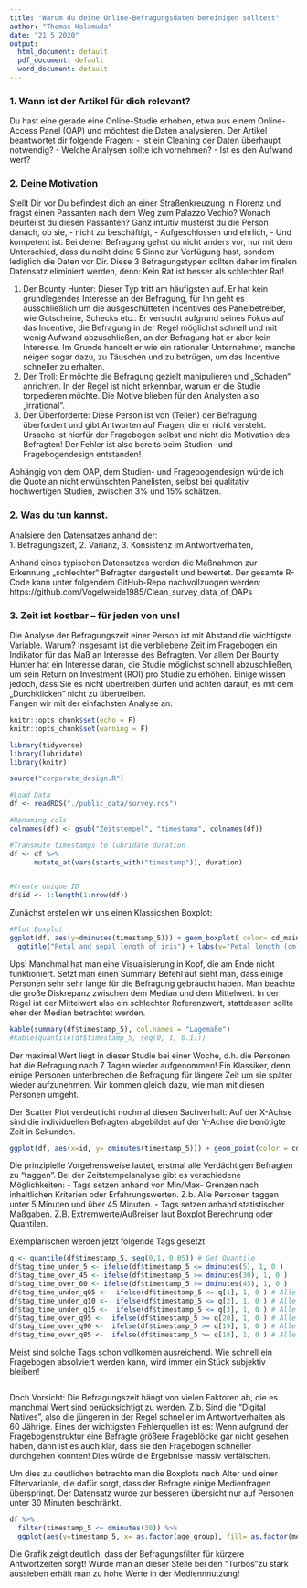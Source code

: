 ```yaml
---
title: "Warum du deine Online-Befragungsdaten bereinigen solltest"
author: "Thomas Halamuda"
date: "21 5 2020"
output:
  html_document: default
  pdf_document: default
  word_document: default
---
```




### 1. Wann ist der Artikel für dich relevant?
Du hast eine gerade eine Online-Studie erhoben, etwa aus einem Online-Access Panel (OAP) und möchtest die Daten analysieren. Der Artikel beantwortet dir folgende Fragen:
-	Ist ein Cleaning der Daten überhaupt notwendig?
-	Welche Analysen sollte ich vornehmen?
-	Ist es den Aufwand wert?


### 2. Deine Motivation
Stellt Dir vor Du befindest dich an einer Straßenkreuzung in Florenz und fragst einen Passanten nach dem Weg zum Palazzo Vechio? Wonach beurteilst du diesen Passanten? Ganz intuitiv musterst du die Person danach, ob sie, 
-	nicht zu beschäftigt, 
-	Aufgeschlossen und ehrlich,
-	Und kompetent ist.
Bei deiner Befragung gehst du nicht anders vor, nur mit dem Unterschied, dass du nciht deine 5 Sinne zur Verfügung hast, sondern lediglich die Daten vor Dir. Diese 3 Befragungstypen sollten daher im finalen Datensatz eliminiert werden, denn:  Kein Rat ist besser als schlechter Rat!

1.	Der Bounty Hunter: Dieser Typ tritt am häufigsten auf. Er hat kein grundlegendes Interesse an der Befragung, für Ihn geht es ausschließlich um die ausgeschütteten Incentives des Panelbetreiber, wie Gutscheine, Schecks etc..
Er versucht aufgrund seines Fokus auf das Incentive, die Befragung in der Regel möglichst schnell und mit wenig Aufwand abzuschließen, an der Befragung hat er aber kein Interesse.  Im Grunde handelt er wie ein rationaler Unternehmer, manche neigen sogar dazu, zu Täuschen und zu betrügen, um das Incentive schneller zu erhalten. 
2.	Der Troll: Er möchte die Befragung gezielt manipulieren und „Schaden“ anrichten. In der Regel ist nicht erkennbar, warum er die Studie torpedieren möchte. Die Motive blieben für den Analysten also „irrational“.
3.	Der Überforderte: Diese Person ist von (Teilen) der Befragung überfordert und gibt Antworten auf Fragen, die er nicht versteht. Ursache ist hierfür der Fragebogen selbst und nicht die Motivation des Befragten! Der Fehler ist also bereits beim Studien- und Fragebogendesign entstanden!

Abhängig von dem OAP, dem Studien- und Fragebogendesign würde ich die Quote an nicht erwünschten Panelisten, selbst bei qualitativ hochwertigen Studien, zwischen 3% und 15% schätzen. 



### 2. Was du tun kannst.

Analsiere den Datensatzes anhand der:  
1. Befragungszeit,
2. Varianz,
3. Konsistenz im Antwortverhalten,

Anhand eines typischen Datensatzes werden die Maßnahmen zur Erkennung „schlechter“ Befragter dargestellt und bewertet. Der gesamte R-Code kann unter folgendem GitHub-Repo nachvollzuogen werden: 
https://github.com/Vogelweide1985/Clean_survey_data_of_OAPs


### 3. Zeit ist kostbar – für jeden von uns!

Die Analyse der Befragungszeit einer Person ist mit Abstand die wichtigste Variable. Warum? Insgesamt ist die verbliebene Zeit im Fragebogen ein Indikator für das Maß an Interesse des Befragten. Vor allem Der Bounty Hunter hat ein Interesse daran, die Studie möglichst schnell abzuschließen, um sein Return on Investment (ROI) pro Studie zu erhöhen. Einige wissen jedoch, dass Sie es nicht übertreiben dürfen und achten darauf, es mit dem „Durchklicken“ nicht zu übertreiben.  
Fangen wir mit der einfachsten Analyse an: 


```r
knitr::opts_chunk$set(echo = F)
knitr::opts_chunk$set(warning = F)
```

```r

library(tidyverse)
library(lubridate)
library(knitr)

source("corporate_design.R")

#Load Data
df <- readRDS("./public_data/survey.rds")

```


```r
#Renaming cols
colnames(df) <- gsub("Zeitstempel", "timestamp", colnames(df))

#Transmute timestamps to lubridate duration
df <- df %>%
      mutate_at(vars(starts_with("timestamp")), duration) 


#Create unique ID
df$id <- 1:length(1:nrow(df))
```

Zunächst erstellen wir uns einen Klassicshen Boxplot:

```r

#Plot Boxplot
ggplot(df, aes(y=dminutes(timestamp_5))) + geom_boxplot( color= cd_main[1]) +cd_theme()  + 
  ggtitle("Petal and sepal length of iris") + labs(y="Petal length (cm)", x = "Sepal length (cm)")
```

Ups! Manchmal hat man eine Visualisierung in Kopf, die am Ende nicht funktioniert. Setzt man einen Summary Befehl auf sieht man, dass einige Personen sehr sehr lange für die Befragung gebraucht haben. 
Man beachte die große Diskrepanz zwischen dem Median und dem Mittelwert. In der Regel ist der Mittelwert also ein schlechter Referenzwert, stattdessen sollte eher der Median betrachtet werden. 
```r
kable(summary(df$timestamp_5), col.names = "Lagemaße")
#kable(quantile(df$timestamp_5, seq(0, 1, 0.1)))
```

Der maximal Wert liegt in dieser Studie bei einer Woche, d.h. die Personen hat die Befragung nach 7 Tagen wieder aufgenommen! Ein Klassiker, denn einige Personen unterbrechen die Befragung für längere Zeit um sie später wieder aufzunehmen. Wir kommen gleich dazu, wie man mit diesen Personen umgeht.

Der Scatter Plot verdeutlicht nochmal diesen Sachverhalt: Auf der X-Achse sind die individuellen Befragten abgebildet auf der Y-Achse die benötigte Zeit in Sekunden.
```r
ggplot(df, aes(x=id, y= dminutes(timestamp_5))) + geom_point(color = cd_main[1]) +cd_theme() 
```

Die prinzipielle Vorgehensweise lautet, erstmal alle Verdächtigen Befragten zu "taggen". Bei der Zeitstempelanalyse gibt es verschiedene Möglichkeiten:
- Tags setzen anhand von Min/Max- Grenzen nach inhaltlichen Kriterien oder Erfahrungswerten. Z.b. Alle Personen taggen unter 5 Minuten und über 45 Minuten. 
- Tags setzen anhand statistischer Maßgaben. Z.B. Extremwerte/Außreiser laut Boxplot Berechnung oder Quantilen.

Exemplarischen werden jetzt folgende Tags gesetzt

```r
q <- quantile(df$timestamp_5, seq(0,1, 0.05)) # Get Quantile
df$tag_time_under_5 <- ifelse(df$timestamp_5 <= dminutes(5), 1, 0 )
df$tag_time_over_45 <- ifelse(df$timestamp_5 >= dminutes(30), 1, 0 )
df$tag_time_over_60 <- ifelse(df$timestamp_5 >= dminutes(45), 1, 0 )
df$tag_time_under_q05 <-  ifelse(df$timestamp_5 <= q[1], 1, 0 ) # Alle im unteren 5% Quantil
df$tag_time_under_q10 <-  ifelse(df$timestamp_5 <= q[2], 1, 0 ) # Alle im unteren 10% Quantil
df$tag_time_under_q15 <-  ifelse(df$timestamp_5 <= q[3], 1, 0 ) # Alle im unteren 1% Quantil
df$tag_time_over_q95 <-  ifelse(df$timestamp_5 >= q[20], 1, 0 ) # Alle im unteren 1% Quantil
df$tag_time_over_q90 <-  ifelse(df$timestamp_5 >= q[19], 1, 0 ) # Alle im unteren 1% Quantil
df$tag_time_over_q85 <-  ifelse(df$timestamp_5 >= q[18], 1, 0 ) # Alle im unteren 1% Quantil
```

Meist sind solche Tags schon vollkomen ausreichend. Wie schnell ein Fragebogen absolviert werden kann, wird immer ein Stück subjektiv bleiben!

```r

```


Doch Vorsicht: Die Befragungszeit hängt von vielen Faktoren ab, die es manchmal Wert sind berücksichtigt zu werden. Z.b. Sind die "Digital Natives", also die jüngeren in der Regel schneller im Antwortverhalten als 60 Jährige. Eines der wichtigsten Fehlerquellen ist es: Wenn aufgrund der Fragebogenstruktur eine Befragte größere Frageblöcke gar nicht gesehen haben, dann ist es auch klar, dass sie den Fragebogen schneller durchgehen konnten! Dies würde die Ergebnisse massiv verfälschen. 

Um dies zu deutlichen betrachte man die Boxplots nach Alter und einer Filtervariable, die dafür sorgt, dass der Befragte einige Medienfragen überspringt. Der Datensatz wurde zur besseren übersicht nur auf Personen unter 30 Minuten beschränkt.



```r
df %>%
  filter(timestamp_5 <= dminutes(30)) %>%
  ggplot(aes(y=timestamp_5, x= as.factor(age_group), fill= as.factor(media_filter))) + geom_boxplot()  + scale_fill_manual(values = cd_main)  +  cd_theme()  
```

Die Grafik zeigt deutlich, dass der Befragungsfilter für kürzere Antwortzeiten sorgt! Würde man an dieser Stelle bei den "Turbos"zu stark aussieben erhält man zu hohe Werte in der Mediennnutzung! 